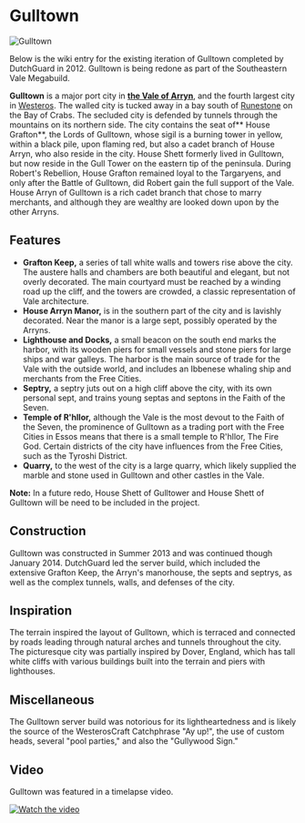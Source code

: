 

# Gulltown

<Image
  src="https://cdn.sanity.io/images/1as7cn02/production/abc445355d317f80c35275ac5a7d1f6861f62500-1280x720.png?w=976&h=350&fit=crop&crop=center&auto=format"
  alt="Gulltown"
  width={976}
  height={350}
/>

<ProjectDetails
  floatRight
  region="Vale"
  house="House Grafton"
  type="City"
  status="Redo In Progress"
  warp="/warp gulltown"
  projectLead="Emoticone11 (fmrly DutchGuard)"
  dateStarted="August 16, 2022"
  dateCompleted="Invalid Date"
/>

Below is the wiki entry for the existing iteration of Gulltown completed by DutchGuard in 2012. Gulltown is being redone as part of the Southeastern Vale Megabuild.

**Gulltown** is a major port city in [**the Vale of Arryn**](https://westeroscraft.fandom.com/wiki/The_Vale), and the fourth largest city in [Westeros](https://westeroscraft.fandom.com/wiki/Builds). The walled city is tucked away in a bay south of [Runestone](https://westeroscraft.fandom.com/wiki/Runestone) on the Bay of Crabs. The secluded city is defended by tunnels through the mountains on its northern side. The city contains the seat of** House Grafton**, the Lords of Gulltown, whose sigil is a burning tower in yellow, within a black pile, upon flaming red, but also a cadet branch of House Arryn, who also reside in the city. House Shett formerly lived in Gulltown, but now reside in the Gull Tower on the eastern tip of the peninsula. During Robert's Rebellion, House Grafton remained loyal to the Targaryens, and only after the Battle of Gulltown, did Robert gain the full support of the Vale. House Arryn of Gulltown is a rich cadet branch that chose to marry merchants, and although they are wealthy are looked down upon by the other Arryns.

## Features

- **Grafton Keep,** a series of tall white walls and towers rise above the city. The austere halls and chambers are both beautiful and elegant, but not overly decorated. The main courtyard must be reached by a winding road up the cliff, and the towers are crowded, a classic representation of Vale architecture.
- **House Arryn Manor,** is in the southern part of the city and is lavishly decorated. Near the manor is a large sept, possibly operated by the Arryns.
- **Lighthouse and Docks,** a small beacon on the south end marks the harbor, with its wooden piers for small vessels and stone piers for large ships and war galleys. The harbor is the main source of trade for the Vale with the outside world, and includes an Ibbenese whaling ship and merchants from the Free Cities.
- **Septry,** a septry juts out on a high cliff above the city, with its own personal sept, and trains young septas and septons in the Faith of the Seven.
- **Temple of R'hllor,** although the Vale is the most devout to the Faith of the Seven, the prominence of Gulltown as a trading port with the Free Cities in Essos means that there is a small temple to R'hllor, The Fire God. Certain districts of the city have influences from the Free Cities, such as the Tyroshi District.
- **Quarry,** to the west of the city is a large quarry, which likely supplied the marble and stone used in Gulltown and other castles in the Vale.

**Note:** In a future redo, House Shett of Gulltower and House Shett of Gulltown will be need to be included in the project.

## Construction

Gulltown was constructed in Summer 2013 and was continued though January 2014. DutchGuard led the server build, which included the extensive Grafton Keep, the Arryn's manorhouse, the septs and septrys, as well as the complex tunnels, walls, and defenses of the city.

## Inspiration

The terrain inspired the layout of Gulltown, which is terraced and connected by roads leading through natural arches and tunnels throughout the city. The picturesque city was partially inspired by Dover, England, which has tall white cliffs with various buildings built into the terrain and piers with lighthouses.

## Miscellaneous

The Gulltown server build was notorious for its lightheartedness and is likely the source of the WesterosCraft Catchphrase "Ay up!", the use of custom heads, several "pool parties," and also the "Gullywood Sign."

## Video

Gulltown was featured in a timelapse video.

[![Watch the video](https://img.youtube.com/vi/M6jtixhQs2M/0.jpg)](https://www.youtube.com/embed/M6jtixhQs2M)
